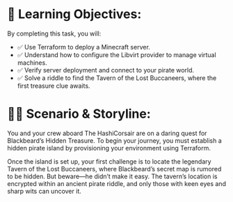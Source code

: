 
# 🧭 Learning Objectives:
By completing this task, you will:

* ✅ Use Terraform to deploy a Minecraft server.
* ✅ Understand how to configure the Libvirt provider to manage virtual machines.
* ✅ Verify server deployment and connect to your pirate world.
* ✅ Solve a riddle to find the Tavern of the Lost Buccaneers, where the first treasure clue awaits.

# 🏴‍☠️ Scenario & Storyline:

You and your crew aboard The HashiCorsair are on a daring quest for Blackbeard’s Hidden Treasure. To begin your journey, you must establish a hidden pirate island by provisioning your environment using Terraform.

Once the island is set up, your first challenge is to locate the legendary Tavern of the Lost Buccaneers, where Blackbeard’s secret map is rumored to be hidden. But beware—he didn’t make it easy. The tavern’s location is encrypted within an ancient pirate riddle, and only those with keen eyes and sharp wits can uncover it.
